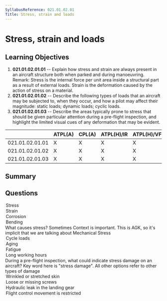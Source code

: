```yaml
---
SyllabusReference: 021.01.02.01
Title: Stress, strain and loads
---
```


# Stress, strain and loads

## Learning Objectives

1. **021.01.02.01.01** -- Explain how stress and strain are always present in an
   aircraft structure both when parked and during manoeuvring. Remark: Stress is
   the internal force per unit area inside a structural part as a result of
   external loads. Strain is the deformation caused by the action of stress on a
   material.
2. **021.01.02.01.02** -- Describe the following types of loads that an aircraft
   may be subjected to, when they occur, and how a pilot may affect their
   magnitude: static loads; dynamic loads; cyclic loads.
3. **021.01.02.01.03** -- Describe the areas typically prone to stress that
   should be given particular attention during a pre-flight inspection, and
   highlight the limited visual cues of any deformation that may be evident.

|                 | ATPL(A) | CPL(A) | ATPL(H)/IR | ATPL(H)/VFR | CPL(H) | IR  | CBIR(A) |
| --------------- | ------- | ------ | ---------- | ----------- | ------ | --- | ------- |
| 021.01.02.01.01 | X       | X      | X          | X           | X      |     |         |
| 021.01.02.01.02 | X       | X      | X          | X           | X      |     |         |
| 021.01.02.01.03 | X       | X      | X          | X           | X      |     |         |

## Summary

## Questions

<Question id="SdMBr4wIRG" variant="definition" lo="021.01.02.01.01">
  <Text variant="oneCorrect">
    <Subject />
  </Text>
  <Option
    id="SdMBr4wIRG-0"
    subject="When a structure is under the effect of a continuos internal force, it is experiencing?"
  >
    Stress
  </Option>
  <Option
    id="SdMBr4wIRG-1"
    subject="When a structure is changed from a non-deformed to a deformed state, it has experienced?"
  >
    Strain
  </Option>
  <Option
    id="SdMBr4wIRG-2"
    subject="When a structure chemical composition changes after exposure to oxidizing elements, it has experienced?"
  >
    Corrosion
  </Option>
  <Option
    id="SdMBr4wIRG-3"
    subject="When a structure is subjected to an external load applied perpendicularly to a longitudinal axis of the element, it has experienced?"
  >
    Bending
  </Option>
</Question>

<Question id="WGtVpPUsWU" variant="correct" lo="021.01.02.01.01">
  <Text variant="oneCorrect">What causes stress?</Text>
  <Explanation>
    Sometimes Context is important. This is AGK, so it's implicit that we are
    talking about Mechanical Stress
  </Explanation>
  <Option id="WGtVpPUsWU-1" correct>
    Cycle loads
  </Option>
  <Option id="WGtVpPUsWU-2">Aging</Option>
  <Option id="WGtVpPUsWU-3">Fatigue</Option>
  <Option id="WGtVpPUsWU-4">Long working hours</Option>
</Question>

<Question id="WGtVpPUvWU" variant="correct" lo="021.01.02.01.03">
  <Text variant="oneCorrect">
    During a pre-flight inspection, what could indicate stress damage on an
    aircraft?
  </Text>
  <Explanation>
    Key word here is "stress damage". All other options refer to other types of
    damage
  </Explanation>
  <Option id="WGtVpPUvWU-1" correct>
    Wrinkled or stretched skin
  </Option>
  <Option id="WGtVpPUvWU-2">Loose or missing screws</Option>
  <Option id="WGtVpPUvWU-3">Hydraulic leak in the landing gear</Option>
  <Option id="WGtVpPUvWU-4">Flight control movement is restricted</Option>
</Question>
